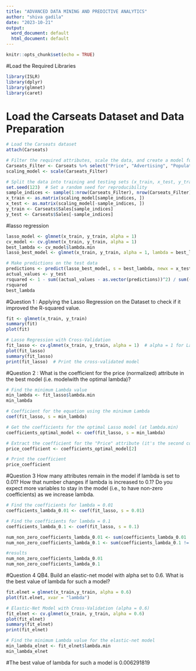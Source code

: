 ```yaml
---
title: "ADVANCED DATA MINING AND PREDICTIVE ANALYTICS"
author: "shiva gadila"
date: "2023-10-21"
output:
  word_document: default
  html_document: default
---
```


```r
knitr::opts_chunk$set(echo = TRUE)
```
#Load the Required Libraries
```r
library(ISLR)
library(dplyr)
library(glmnet)
library(caret)
```

# Load the Carseats Dataset and Data Preparation

```r
# Load the Carseats dataset
attach(Carseats)
```


```r
# Filter the required attributes, scale the data, and create a model for scaling
Carseats_Filter <- Carseats %>% select("Price", "Advertising", "Population", "Age", "Income", "Education")
scaling_model <- scale(Carseats_Filter)
```


```r
# Split the data into training and testing sets (x_train, x_test, y_train, y_test)
set.seed(123)  # Set a random seed for reproducibility
sample_indices <- sample(1:nrow(Carseats_Filter), nrow(Carseats_Filter) * 0.7)
x_train <- as.matrix(scaling_model[sample_indices, ])
x_test <- as.matrix(scaling_model[-sample_indices, ])
y_train <- Carseats$Sales[sample_indices]
y_test <- Carseats$Sales[-sample_indices]
```

#lasso regression
```r

lasso_model <- glmnet(x_train, y_train, alpha = 1)
cv_model <- cv.glmnet(x_train, y_train, alpha = 1)  
best_lambda <- cv_model$lambda.min
lasso_best_model <- glmnet(x_train, y_train, alpha = 1, lambda = best_lambda)
```

```r
# Make predictions on the test data
predictions <- predict(lasso_best_model, s = best_lambda, newx = x_test)
actual_values <- y_test
rsquared <- 1 - sum((actual_values - as.vector(predictions))^2) / sum((actual_values - mean(actual_values))^2)
rsquared
best_lambda

```
#Question 1 : Applying the Lasso Regression on the Dataset to check if it improved the R-squared value.
```r
fit <- glmnet(x_train, y_train)
summary(fit)
plot(fit)
```


```r
# Lasso Regression with Cross-Validation
fit_lasso <- cv.glmnet(x_train, y_train, alpha = 1)  # alpha = 1 for Lasso
plot(fit_lasso)
summary(fit_lasso)  
print(fit_lasso)  # Print the cross-validated model
```

#Question 2 :  What is the coefficient for the price (normalized) attribute in the best model (i.e. modelwith the optimal lambda)?
```r
# Find the minimum Lambda value
min_lambda <- fit_lasso$lambda.min
min_lambda

```

```r
# Coefficient for the equation using the minimum Lambda
coef(fit_lasso, s = min_lambda)

```

```r
# Get the coefficients for the optimal Lasso model (at lambda.min)
coefficients_optimal_model <- coef(fit_lasso, s = min_lambda)

# Extract the coefficient for the "Price" attribute (it's the second coefficient)
price_coefficient <- coefficients_optimal_model[2]

# Print the coefficient
price_coefficient

```

#Question 3 How many attributes remain in the model if lambda is set to 0.01? How that number changes if lambda is increased to 0.1? Do you expect more variables to stay in the model (i.e., to have non-zero coefficients) as we increase lambda.

```r
# Find the coefficients for lambda = 0.01
coefficients_lambda_0.01 <- coef(fit_lasso, s = 0.01)

# Find the coefficients for lambda = 0.1
coefficients_lambda_0.1 <- coef(fit_lasso, s = 0.1)

num_non_zero_coefficients_lambda_0.01 <- sum(coefficients_lambda_0.01 != 0)
num_non_zero_coefficients_lambda_0.1 <- sum(coefficients_lambda_0.1 != 0)

#results
num_non_zero_coefficients_lambda_0.01
num_non_zero_coefficients_lambda_0.1

```
#Question 4 QB4. Build an elastic-net model with alpha set to 0.6. What is the best value of lambda for such a model?


```r
fit.elnet = glmnet(x_train,y_train, alpha = 0.6)
plot(fit.elnet, xvar = "lambda")
```

```r
# Elastic-Net Model with Cross-Validation (alpha = 0.6)
fit_elnet <- cv.glmnet(x_train, y_train, alpha = 0.6)
plot(fit_elnet) 
summary(fit_elnet)  
print(fit_elnet)  


```

```r
# Find the minimum Lambda value for the elastic-net model
min_lambda_elnet <- fit_elnet$lambda.min
min_lambda_elnet

```

#The best value of lambda for such a model is 0.006291819

